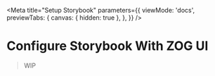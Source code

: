 
<Meta
  title="Setup Storybook"
  parameters={{
    viewMode: 'docs',
    previewTabs: {
      canvas: { hidden: true },
    },
  }}
/>

# Configure Storybook With ZOG UI

> WIP
